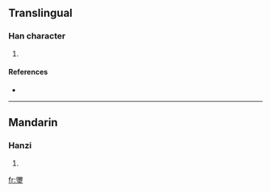 ==Translingual==

===Han character===
{{Han char|rn=96|rad=玉|as=17|sn=22|four=1110<sub>7</sub>|canj=弓月一土戈 (NBMGI)}}

# {{defn|Han|sort=玉17}}

====References====
* {{Han ref|kx=0745.180|dkj=21349|dj=1153.280|hdz=21146.100|uh=74D5|ud=29909|bh=F6F1|bd=63217}}

----

==Mandarin==

===Hanzi===
{{cmn-hanzi|pin=[[mí]] ([[mi2]])|wg=mi<sup>2</sup>}}

# {{defn|Mandarin}}

[[fr:瓕]]